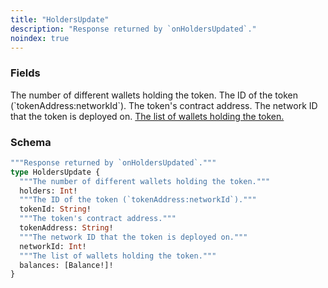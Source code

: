 ```yaml
---
title: "HoldersUpdate"
description: "Response returned by `onHoldersUpdated`."
noindex: true
---
```


### Fields

<ResponseField name="holders" type="Int!" required>
  The number of different wallets holding the token.
</ResponseField>

<ResponseField name="tokenId" type="String!" required>
  The ID of the token (`tokenAddress:networkId`).
</ResponseField>

<ResponseField name="tokenAddress" type="String!" required>
  The token's contract address.
</ResponseField>

<ResponseField name="networkId" type="Int!" required>
  The network ID that the token is deployed on.
</ResponseField>

<a href="/api-reference/types/balance">
  <ResponseField name="balances" type="[Balance!]!" required>
    The list of wallets holding the token.
  </ResponseField>
</a>

### Schema


```graphql 
"""Response returned by `onHoldersUpdated`."""
type HoldersUpdate {
  """The number of different wallets holding the token."""
  holders: Int!
  """The ID of the token (`tokenAddress:networkId`)."""
  tokenId: String!
  """The token's contract address."""
  tokenAddress: String!
  """The network ID that the token is deployed on."""
  networkId: Int!
  """The list of wallets holding the token."""
  balances: [Balance!]!
}
```
